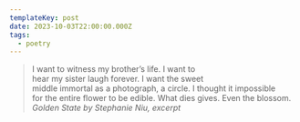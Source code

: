 ```yaml
---
templateKey: post
date: 2023-10-03T22:00:00.000Z
tags:
  - poetry
---
```

> I want to witness my brother’s life. I want to<br/>
> hear my sister laugh forever. I want the sweet<br/>
> middle immortal as a photograph, a circle. I thought it impossible<br/>
> for the entire flower to be edible. What dies gives. Even the blossom.
> <cite><i>Golden State</i> by Stephanie Niu, excerpt</cite>
